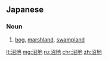 ==Japanese==
{{ja-kanjitab|ぬま|ち|yomi=ko}} {{ja-kanjitab|しょう|ち|yomi=on}}

===Noun===
{{ja-noun|ぬまち|しょうち}}

# [[bog]], [[marshland]], [[swampland]]

[[lt:沼地]]
[[mg:沼地]]
[[ru:沼地]]
[[chr:沼地]]
[[zh:沼地]]